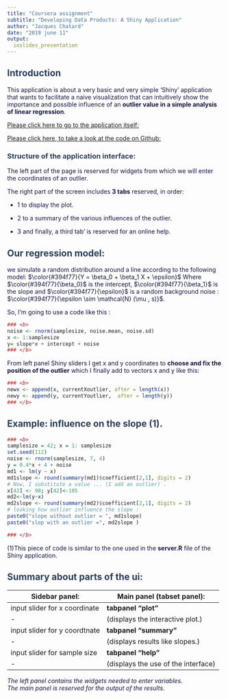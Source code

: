 ```yaml
---
title: "Coursera assignment"
subtitle: "Developing Data Products: A Shiny Application"
author: "Jacques Chatard"
date: "2019 june 11"
output:
  ioslides_presentation
---
```



<style>
body p {
  color: #141442;
}
slides > slide.title-slide hgroup h1 {  color: #35355b;
  font-size: 60px;
  letter-spacing: 10;
}
slides > slide.title-slide hgroup h2 {  
  color: #35355b;
  font-size: 30px;
  letter-spacing: 10;
}
h2 { 
 color: #2c3e5b; 		
}
h3 { 
 color: #2c3e5b;		
}
h2.title {
    color: #2c3e5b;
}
slides > slide.title-slide p {
  color: #2a3b56;
}

</style>


## Introduction  {.smaller}  

This application is about a very basic and very simple 'Shiny' application that wants to facilitate a naive visualization that can intuitively show the importance and possible influence of an **outlier value in a simple analysis of linear regression**.  

[Please click here to go to the application itself:](https://chatard.shinyapps.io/outliers/)  

[Please click here, to take a look at the code on Github:](https://github.com/chatard/Shyny_Outliers)  

### Structure of the application interface: 

The left part of the page is reserved for widgets from which we will enter the coordinates of an outlier.  

The right part of the screen includes **3 tabs**  reserved, in order:   

- 1 to display the plot.  

- 2 to a summary of the various influences of the outlier.    

- 3 and finally, a third tab' is reserved for an online help.    

 

## Our regression model:  {.smaller}  

we simulate a random distribution around a line according to the following model:
$\color{#394f77}{Y = \beta_0 + \beta_1 X + \epsilon}$
Where $\color{#394f77}{\beta_0}$ is the intercept,  $\color{#394f77}{\beta_1}$ is the slope and $\color{#394f77}{\epsilon}$ is a random background noise : $\color{#394f77}{\epsilon \sim \mathcal{N} (\mu , s)}$.  

So, I'm going to use a code like this :  

```r
### <b>
noise <- rnorm(samplesize, noise.mean, noise.sd)
x <- 1:samplesize
y= slope*x + intercept + noise
### </b>
```

From left panel Shiny sliders I get x and y coordinates to **choose and fix the position of the outlier** which I finally add to vectors x and y like this:  

```r
### <b>
newx <- append(x, currentXoutlier, after = length(x))
newy <- append(y, currentYoutlier,  after = length(y))
### </b>
```

## Example: influence on the slope (1). {.smaller}        

```r
### <b>
samplesize = 42; x = 1: samplesize 
set.seed(112)
noise <- rnorm(samplesize, 7, 4)
y = 0.4*x + 4 + noise
md1 <- lm(y ~ x)
md1slope <- round(summary(md1)$coefficient[2,1], digits = 2)
# Now, I substitute a value ... (I add an outlier) . 
x[42] <- 98; y[42]<-105
md2<-lm(y~x)
md2slope <- round(summary(md2)$coefficient[2,1], digits = 2)
# looking how outlier influence the slope :    
paste0("slope without outlier = ", md1slope)
paste0("slop with an outlier =", md2slope )

### </b>

```

(1)This piece of code is similar to the one used in the **server.R** file of the Shiny application.

## Summary about parts of the ui: {.smaller}        

      


Sidebar panel:                   | Main panel (tabset panel): 
-------------------------------- | ---------------------------------
input slider for x coordinate    | **tabpanel "plot"**
-                                | (displays the interactive plot.) 
input slider for y coordtnate    | **tabpanel "summary"**
-                                | (displays results like slopes.)
input slider for sample size     | **tabpanel "help"**
-                                | (displays the use of the interface)
  
*The left panel contains the widgets needed to enter variables.*  
*The main panel is reserved for the output of the results.*



